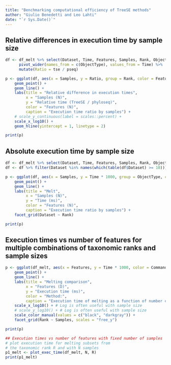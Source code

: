 ```yaml
---
title: "Benchmarking computational efficiency of TreeSE methods"
author: "Giulio Benedetti and Leo Lahti"
date: "`r Sys.Date()`"
---
```




## Relative differences in execution time by sample size

```r
df <- df_melt %>% select(Dataset, Time, Features, Samples, Rank, ObjectType) %>% 
      pivot_wider(names_from = c(ObjectType), values_from = Time) %>% 
      mutate(Ratio = tse / pseq) 

p <- ggplot(df, aes(x = Samples, y = Ratio, group = Rank, color = Features)) + 
    geom_point() + 
    geom_line() +
    labs(title = "Relative difference in execution times",
         x = "Samples (N)",
         y = "Relative time (TreeSE / phyloseq)",
         color = "Features (N)",
         caption = "Execution time ratio by samples") +
    # scale_y_continuous(label = scales::percent) +
    scale_x_log10() +    
    geom_hline(yintercept = 1, linetype = 2) 

print(p)
```


## Absolute execution time by sample size

```r
df <- df_melt %>% select(Dataset, Time, Features, Samples, Rank, ObjectType)
df <- df %>% filter(Dataset %in% names(which(table(df$Dataset) >= 10)))

p <- ggplot(df, aes(x = Samples, y = Time * 1000, group = ObjectType, color = Features)) + 
    geom_point() + 
    geom_line() +
    labs(title = "Melt",
         x = "Samples (N)",
         y = "Time (ms)",
         color = "Features (N)",
         caption = "Execution time ratio by samples") +
    facet_grid(Dataset ~ Rank)

print(p)
```


## Execution times vs number of features for multiple combinations of taxonomic ranks and sample sizes

```r
p <- ggplot(df_melt, aes(x = Features, y = Time * 1000, color = Command)) + 
    geom_point() + 
    geom_line() +
    labs(title = "Melting comparison",
         x = "Features (D)",
         y = "Execution time (ms)",
         color = "Method:",
         caption = "Execution time of melting as a function of number of features") +
    scale_x_log10() + # Log is often useful with sample size
    # scale_y_log10() + # Log is often useful with sample size
    scale_color_manual(values = c("black", "darkgray")) +
    facet_grid(Rank ~ Samples, scales = "free_y")

print(p)
```







```r
## Execution times vs number of features with fixed number of samples
# plot execution time for melting subsets from
# the taxonomic rank R and with N samples 
p1_melt <- plot_exec_time(df_melt, N, R)
print(p1_melt)
```
